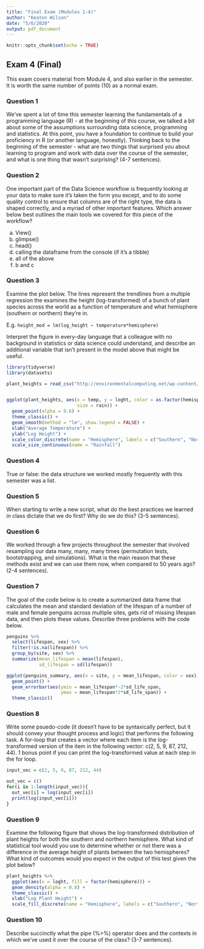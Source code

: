 ```yaml
---
title: "Final Exam (Modules 1-4)"
author: "Keaton Wilson"
date: "5/6/2020"
output: pdf_document
---
```


```r
knitr::opts_chunk$set(echo = TRUE)
```
## Exam 4 (Final)
This exam covers material from Module 4, and also earlier in the semester. It 
is worth the same number of points (10) as a normal exam. 

### Question 1  
We've spent a lot of time this semester learning the fundamentals of a 
programming language (R) - at the beginning of this course, we talked a bit 
about some of the assumptions surrounding data science, programming and 
statistics. At this point, you have a foundation to continue to build your 
proficiency in R (or another language, honestly). Thinking back to the 
beginning of the semester - what are two things that surprised you about 
learning to program and work with data over the course of the semester,
and what is one thing that wasn't surprising? (4-7 sentences).  











### Question 2  
One important part of the Data Science workflow is frequently looking at your 
data to make sure it's taken the form you except, and to do some quality control 
to ensure that columns are of the right type, the data is shaped correctly, and 
a myriad of other important features. Which answer below best outlines the main 
tools we covered for this piece of the workflow?  

a. View()  
b. glimpse()  
c. head()  
d. calling the dataframe from the console (if it's a tibble)  
e. all of the above  
f. b and c  

### Question 3  
Examine the plot below. The lines represent the trendlines from a multiple 
regression the examines the height (log-transformed) of a bunch of plant species 
across the world as a function of temperature and what hemisphere 
(southern or northern) they're in.  

E.g. `height_mod = lm(log_height ~ temperature*hemisphere)`  

Interpret the figure in every-day language that a colleague with no background 
in statistics or data science could understand, and describe an additional 
variable that isn't present in the model above that might be useful.  


```r
library(tidyverse)
library(datasets)

plant_heights = read_csv("http://environmentalcomputing.net/wp-content/uploads/2016/05/Plant_height.csv")


ggplot(plant_heights, aes(x = temp, y = loght, color = as.factor(hemisphere), 
                          size = rain)) +
  geom_point(alpha = 0.6) +
  theme_classic() +
  geom_smooth(method = "lm", show.legend = FALSE) +
  xlab("Average Temperature") +
  ylab("Log Height") +
  scale_color_discrete(name = "Hemisphere", labels = c("Southern", "Northern")) +
  scale_size_continuous(name = "Rainfall")

```












### Question 4  
True or false: the data structure we worked mostly frequently with this semester 
was a list.  




### Question 5  
When starting to write a new script, what do the best practices we learned in 
class dictate that we do first? Why do we do this? (3-5 sentences). 








### Question 6  
We worked through a few projects throughout the semester that involved resampling our data many, many, many times (permutation tests, bootstrapping, and simulations). What is the main reason that these methods exist and we can use them now, when compared to 50 years ago? (2-4 sentences). 







### Question 7  
The goal of the code below is to create a summarized data frame that calculates the mean and standard deviation of the lifespan of a number of male and female penguins across multiple sites, gets rid of missing lifespan data, and then plots these values. Describe three problems with the code below. 

```r
penguins %>% 
  select(lifespan, sex) %>%
  filter(!is.na(lifespan)) %>%
  group_by(site, sex) %>%
  summarize(mean_lifespan = mean(lifespan), 
            sd_lifespan = sd(lifespan))

ggplot(penguins_summary, aes(x = site, y = mean_lifespan, color = sex)) +
  geom_point() +
  geom_errorbar(aes(ymin = mean_lifespan*-2*sd_life_span, 
                    ymax = mean_lifespan*2*sd_life_span)) +
  theme_classic()
```




### Question 8  
Write some psuedo-code (it doesn't have to be syntaxically perfect, but it should convey your thought process and logic) that performs the following task. 
A for-loop that creates a vector where each item is the log-transformed version of the item in the following vector: c(2, 5, 9, 87, 212, 44). 1 bonus point if you can print the log-transformed value at each step in the for loop. 


```r
input_vec = c(2, 5, 9, 87, 212, 44)

out_vec = c()
for(i in 1:length(input_vec)){
  out_vec[i] = log(input_vec[i])
  print(log(input_vec[i]))
}
```

### Question 9  

Examine the following figure that shows the log-transformed distribution of plant heights for both the southern and northern hemisphere. What kind of statistical tool would you use to determine whether or not there was a difference in the average height of plants between the two hemispheres? What kind of outcomes would you expect in the output of this test given the plot below?

```r
plant_heights %>%
  ggplot(aes(x = loght, fill = factor(hemisphere))) +
  geom_density(alpha = 0.8) +
  theme_classic() +
  xlab("Log Plant Height") +
  scale_fill_discrete(name = "Hemisphere", labels = c("Southern", "Northern"))

```


### Question 10  
Describe succinctly what the pipe (%>%) operator does and the contexts in which we've used it over the course of the class? (3-7 sentences).  











